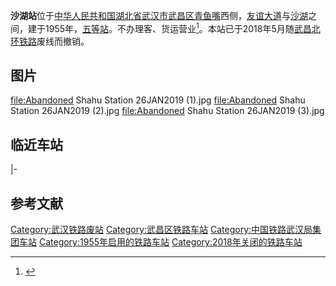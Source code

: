 {{Infobox China railway station
|车站名称 = 沙湖站
|图片 =Shahu Station.jpg 
|图片介绍 = 
|其他名称 = 
|车站名称拼音=Shahu
|英文名称=Shahu Railway Station
|车站代码= 21911<ref>{{cite book|title=中华人民共和国铁路车站代码（GB/T 10302-2010）|publisher=中国标准出版社|year=2010|isbn=155066140495|ignore-isbn-error=true|pages=30}}</ref>
|电报码 = SEN<ref>{{cite book|author=铁道部电子计算技术中心, 铁道部运输局|title=铁路车站站名代码表：TMIS使用|publisher=中国铁道出版社|location=北京|year=1998|isbn=9787113030995|pages=40}}</ref><ref>{{cite book|author=[[中华人民共和国铁道部|中华人民共和国铁道部]]|title=铁路电报站名略号（2012）|publisher=中国铁道出版社|location=北京|year=2012|unified=15113·3468|pages=109}}</ref>
|拼音码 = SHU
|车站类型 = 货运站
|始建时间=
|开通运营 = 1955年
|撤销年份 = 2018年
|车站位置 = {{CHN}}[[湖北省|湖北省]][[武汉市|武汉市]][[武昌区|武昌区]]
|坐标 = {{Coord|30|33|35|N|114|18|49|E|format=dms|display=inline,title|type:railwaystation_region:CN}}
|归属 = [[武汉铁路局|武汉铁路局]][[武昌东车务段|武昌东车务段]]
|使用状态 = 已撤销
|线路 = [[武九铁路|武九铁路]]
|车站等级 = [[五等站_(中鐵)|五等站]]
|月台数目 = 1
|侧式站台 = 1
|岛式站台 = 0
|站台面 = 1
|股道数目 = 3
|正线 = 1
|到发线 =1 
|其它线 = 1
|站线配置图 = {{武汉铁路车站RDT|沙湖站}}
}}
'''沙湖站'''位于[[中华人民共和国|中华人民共和国]][[湖北省|湖北省]][[武汉市|武汉市]][[武昌区|武昌区]][[青鱼嘴|青鱼嘴]]西侧，[[友谊大道|友谊大道]]与[[沙湖_(武汉)|沙湖]]之间，建于1955年，[[五等站_(中鐵)|五等站]]。不办理客、货运营业<ref>{{cite book |title=中国铁路站名词典 |author=孙本祥 编 |publisher=中国铁道出版社 |year=2003 |isbn=9787113039417 |pages=393 }}</ref>。本站已于2018年5月随[[武昌北环铁路|武昌北环铁路]]废线而撤销。

== 图片 ==
<gallery>
file:Abandoned Shahu Station 26JAN2019 (1).jpg
file:Abandoned Shahu Station 26JAN2019 (2).jpg
file:Abandoned Shahu Station 26JAN2019 (3).jpg
</gallery>

==临近车站==
{{start rail box|[[File:China_Railways.svg|16px]] [[中国铁路|中国铁路]]}}
{{s-inop|[[武昌站|武昌站]]|经小东门乘降所<br>本线起点}}
{{s-line|<del>[[武九铁路|武九铁路]]</del><br/>← 3km 沙湖站 5km →}}
{{s-inop|<del>[[武昌北站|武昌北站]]</del>|{{站|庐山}}方向}}
|-
{{s-inop|[[汉阳站|汉阳站]]|经K1208线路所<br>京广线{{站|丰台}}方向}}
{{s-line|<del>汉阳-沙湖联络线</del><br />← 9km 沙湖站 {{0}}{{0}}{{0}} {{0}}{{0}}}}
{{terminus}}
{{end box}}

== 参考文献 ==
{{Reflist|colwidth=30em}}

{{武九铁路}}
{{武汉铁路枢纽}}
[[Category:武汉铁路废站|Category:武汉铁路废站]]
[[Category:武昌区铁路车站|Category:武昌区铁路车站]]
[[Category:中国铁路武汉局集团车站|Category:中国铁路武汉局集团车站]]
[[Category:1955年启用的铁路车站|Category:1955年启用的铁路车站]]
[[Category:2018年关闭的铁路车站|Category:2018年关闭的铁路车站]]